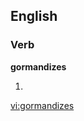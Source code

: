 
==English==

===Verb===
'''gormandizes'''

# {{third-person singular of|[[gormandize]]}}

[[vi:gormandizes]]